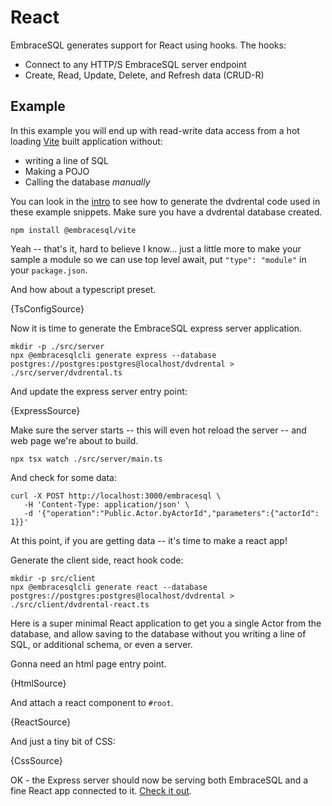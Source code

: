 
# React

EmbraceSQL generates support for React using hooks. The hooks:

* Connect to any HTTP/S EmbraceSQL server endpoint
* Create, Read, Update, Delete, and Refresh data (CRUD-R)

## Example

In this example you will end up with read-write data access from a hot loading
[Vite](https://vitejs.dev) built application without:
* writing a line of SQL
* Making a POJO
* Calling the database *manually*

You can look in the [intro](./index.md) to see how to generate the dvdrental code
used in these example snippets. Make sure you have a dvdrental database created.


```shell
npm install @embracesql/vite
```

Yeah -- that's it, hard to believe I know... just a little more to make
your sample a module so we can use top level await, put `"type": "module"`
in your `package.json`.


And how about a typescript preset.

<CodeBlock language="json" title="tsconfig.json">{TsConfigSource}</CodeBlock>




Now it is time to generate the EmbraceSQL express server application.

```shell
mkdir -p ./src/server
npx @embracesqlcli generate express --database postgres://postgres:postgres@localhost/dvdrental > ./src/server/dvdrental.ts
```

And update the express server entry point:

<CodeBlock language="typescript" title="./src/server/main.ts">{ExpressSource}</CodeBlock>

Make sure the server starts -- this will even hot reload the server -- and
web page we're about to build.

```shell
npx tsx watch ./src/server/main.ts
```

And check for some data:

```shell
curl -X POST http://localhost:3000/embracesql \
   -H 'Content-Type: application/json' \
   -d '{"operation":"Public.Actor.byActorId","parameters":{"actorId": 1}}'
```

At this point, if you are getting data -- it's time to make a react app!

Generate the client side, react hook code:

```shell
mkdir -p src/client
npx @embracesqlcli generate react --database postgres://postgres:postgres@localhost/dvdrental > ./src/client/dvdrental-react.ts
```


Here is a super minimal React application to get you a single Actor
from the database, and allow saving to the database without you writing
a line of SQL, or additional schema, or even a server.

Gonna need an html page entry point.

<CodeBlock language="html" title="index.html">{HtmlSource}</CodeBlock>

And attach a react component to `#root`.

<CodeBlock language="typescript" title="./src/client/main.tsx">{ReactSource}</CodeBlock>

And just a tiny bit of CSS:

<CodeBlock language="css" title="./src/client/main.css">{CssSource}</CodeBlock>

OK - the Express server should now be serving both EmbraceSQL and a fine
React app connected to it. [Check it out](http://localhost:3000).
